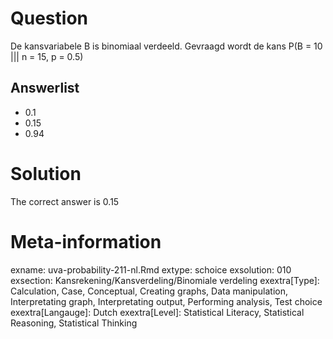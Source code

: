 Question
========

De kansvariabele B is binomiaal verdeeld. Gevraagd wordt de kans P(B = 10 ||| n = 15, p = 0.5) 

Answerlist
----------
* 0.1
* 0.15
* 0.94

Solution
========

The correct answer is  0.15 

Meta-information
================
exname: uva-probability-211-nl.Rmd 
extype: schoice 
exsolution: 010 
exsection: Kansrekening/Kansverdeling/Binomiale verdeling
exextra[Type]: Calculation, Case, Conceptual, Creating graphs, Data manipulation, Interpretating graph, Interpretating output, Performing analysis, Test choice 
exextra[Langauge]: Dutch 
exextra[Level]: Statistical Literacy, Statistical Reasoning, Statistical Thinking 

